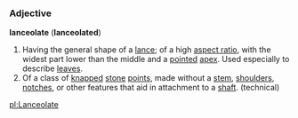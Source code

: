 === Adjective ===

'''lanceolate''' ('''lanceolated''')

#Having the general shape of a [[lance]]; of a high [[aspect ratio]], with the widest part lower than the middle and a [[point]]ed [[apex]].  Used especially to describe [[leaf|leaves]].
#Of a class of [[knap]]ped [[stone]] [[point]]s, made without a [[stem]], [[shoulder]]s, [[notch]]es, or other features that aid in attachment to a [[shaft]]. (technical)

[[pl:Lanceolate]]